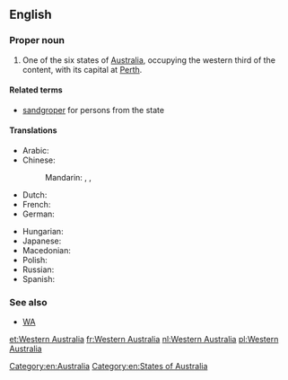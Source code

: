 ==English==
{{wikipedia}}

===Proper noun===
{{en-proper noun|head=[[Western]] [[Australia]]}}

# One of the six states of [[Australia]], occupying the western third of the content, with its capital at [[Perth]].

====Related terms====
* [[sandgroper]] {{qualifier|colloquial}} for persons from the state

====Translations====
{{trans-top|state of Australia}}
* Arabic: {{t-|ar|أستراليا الغربية|f|tr='ustraalia al-gharbíyya|sc=Arab}}
* Chinese:
*: Mandarin: {{t|zh|西澳大利亞|sc=Hani}}, {{t|zh|西澳大利亚|tr=Xī Àodàlìyà|sc=Hani}}, {{t|zh|西澳洲|tr=Xī Àozhōu|sc=Hani}}
* Dutch: {{t+|nl|West-Australië}}
* French: {{t+|fr|Australie-Occidentale|f}}
* German: {{t-|de|Western Australia|n}}
{{trans-mid}}
* Hungarian: {{t-|hu|Nyugat-Ausztrália}}
* Japanese: {{t-|ja|西オーストラリア|tr=Nishi-Ōsutoraria|sc=Jpan}}
* Macedonian: {{t-|mk|Западна Австралија|f|tr=Západna Avstrálija}}
* Polish: {{t-|pl|Australia Zachodnia|f}}
* Russian: {{t-|ru|Западная Австралия|f|tr=Západnaja Avstrálija}}
* Spanish: {{t-|es|Australia Occidental|f}}
{{trans-bottom}}

===See also===
* [[WA]]

[[Category:en:Australia]]
[[Category:en:States of Australia]]

[[et:Western Australia]]
[[fr:Western Australia]]
[[nl:Western Australia]]
[[pl:Western Australia]]